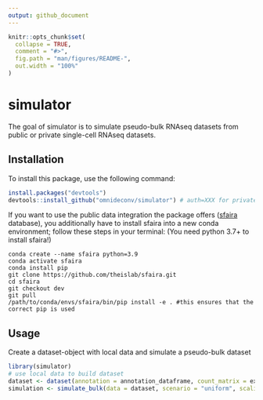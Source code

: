 ```yaml
---
output: github_document
---
```


<!-- README.md is generated from README.Rmd. Please edit that file -->

```r
knitr::opts_chunk$set(
  collapse = TRUE,
  comment = "#>",
  fig.path = "man/figures/README-",
  out.width = "100%"
)
```

# simulator

<!-- badges: start -->
<!-- badges: end -->

The goal of simulator is to simulate pseudo-bulk RNAseq datasets from public or private single-cell RNAseq datasets.

## Installation

To install this package, use the following command:

``` r
install.packages("devtools")
devtools::install_github("omnideconv/simulator") # auth=XXX for private repository
```

If you want to use the public data integration the package offers ([sfaira](https://theislab.github.io/Datasets) database), you additionally have to install sfaira into a new conda environment; follow these steps in your terminal:
(You need python 3.7+ to install sfaira!)

```
conda create --name sfaira python=3.9
conda activate sfaira
conda install pip
git clone https://github.com/theislab/sfaira.git
cd sfaira
git checkout dev
git pull
/path/to/conda/envs/sfaira/bin/pip install -e . #this ensures that the correct pip is used
```

## Usage

Create a dataset-object with local data and simulate a pseudo-bulk dataset

```r
library(simulator)
# use local data to build dataset
dataset <- dataset(annotation = annotation_dataframe, count_matrix = expression_matrix, name = "test_dataset")
simulation <- simulate_bulk(data = dataset, scenario = "uniform", scaling_factor = "none")
```


